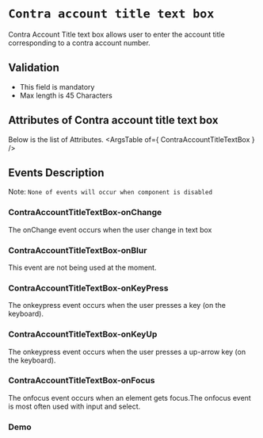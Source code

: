 <!-- Custom-MDX-Documentation.mdx -->

# `Contra account title text box`

Contra Account Title text box allows user to enter the account title corresponding to a contra account number.

## Validation 
- This field is mandatory
- Max length is 45 Characters

## Attributes of Contra account title text box
Below is the list of Attributes.
<ArgsTable of={ ContraAccountTitleTextBox } /> 

## Events Description

Note: `None of events will occur when component is disabled`

### ContraAccountTitleTextBox-onChange

The onChange event occurs when the user change in text box

### ContraAccountTitleTextBox-onBlur

This event are not being used at the moment.

### ContraAccountTitleTextBox-onKeyPress

The onkeypress event occurs when the user presses a key (on the keyboard).

### ContraAccountTitleTextBox-onKeyUp

The onkeypress event occurs when the user presses a up-arrow key (on the keyboard).

### ContraAccountTitleTextBox-onFocus

The onfocus event occurs when an element gets focus.The onfocus event is most often used with input and select.
### Demo

<Canvas>
<Story id="contraaccounttitletextbox--primary" />
</Canvas>

 